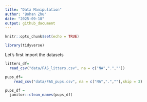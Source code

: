 ```yaml
---
title: "Data Manipulation"
author: "Bohan Zhu"
date: "2025-09-18"
output: github_document
---
```


```r
knitr::opts_chunk$set(echo = TRUE)
```

```r
library(tidyverse)
```

Let's first import the datasets
```r
litters_df=
  read_csv("data/FAS_litters.csv", na = c("NA",".",""))

pups_df=
    read_csv("data/FAS_pups.csv", na = c("NA",".",""),skip = 3)

pups_df = 
  janitor::clean_names(pups_df)
```

